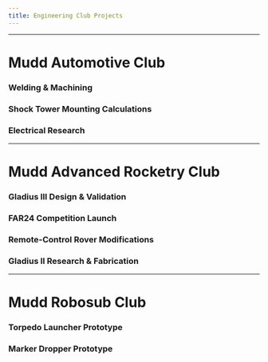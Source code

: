 ```yaml
---
title: Engineering Club Projects
---
```

---

# Mudd Automotive Club

### Welding & Machining

### Shock Tower Mounting Calculations

### Electrical Research

---

# Mudd Advanced Rocketry Club

### Gladius III Design & Validation

### FAR24 Competition Launch

### Remote-Control Rover Modifications

### Gladius II Research & Fabrication

---

# Mudd Robosub Club

### Torpedo Launcher Prototype

### Marker Dropper Prototype